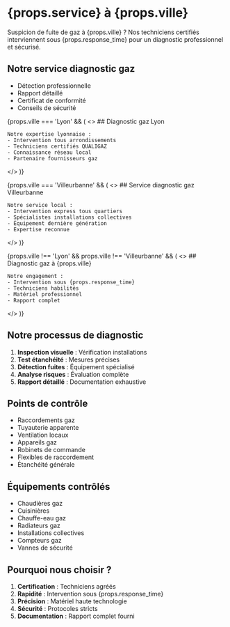 
# {props.service} à {props.ville}

Suspicion de fuite de gaz à {props.ville} ? Nos techniciens certifiés interviennent sous {props.response_time} pour un diagnostic professionnel et sécurisé.

## Notre service diagnostic gaz

- Détection professionnelle
- Rapport détaillé
- Certificat de conformité
- Conseils de sécurité

{props.ville === 'Lyon' && (
  <>
    ## Diagnostic gaz Lyon

    Notre expertise lyonnaise :
    - Intervention tous arrondissements
    - Techniciens certifiés QUALIGAZ
    - Connaissance réseau local
    - Partenaire fournisseurs gaz
  </>
)}

{props.ville === 'Villeurbanne' && (
  <>
    ## Service diagnostic gaz Villeurbanne

    Notre service local :
    - Intervention express tous quartiers
    - Spécialistes installations collectives
    - Équipement dernière génération
    - Expertise reconnue
  </>
)}

{props.ville !== 'Lyon' && props.ville !== 'Villeurbanne' && (
  <>
    ## Diagnostic gaz à {props.ville}

    Notre engagement :
    - Intervention sous {props.response_time}
    - Techniciens habilités
    - Matériel professionnel
    - Rapport complet
  </>
)}

## Notre processus de diagnostic

1. **Inspection visuelle** : Vérification installations
2. **Test étanchéité** : Mesures précises
3. **Détection fuites** : Équipement spécialisé
4. **Analyse risques** : Évaluation complète
5. **Rapport détaillé** : Documentation exhaustive

## Points de contrôle

- Raccordements gaz
- Tuyauterie apparente
- Ventilation locaux
- Appareils gaz
- Robinets de commande
- Flexibles de raccordement
- Étanchéité générale

## Équipements contrôlés

- Chaudières gaz
- Cuisinières
- Chauffe-eau gaz
- Radiateurs gaz
- Installations collectives
- Compteurs gaz
- Vannes de sécurité

## Pourquoi nous choisir ?

1. **Certification** : Techniciens agréés
2. **Rapidité** : Intervention sous {props.response_time}
3. **Précision** : Matériel haute technologie
4. **Sécurité** : Protocoles stricts
5. **Documentation** : Rapport complet fourni
